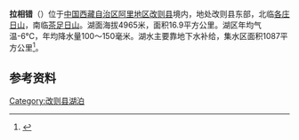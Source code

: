 {{ViewTibetanScript}}
{{Infobox_lake
 |湖泊名稱 =拉相错
 |湖泊照片 = 
 |湖泊照片標題 = 
 |測深圖 =
 |測深圖標題 =
 |湖泊所在地 = [[中国|中国]][[西藏|西藏]]
 |座標 = {{coord |33|58|N|86|03|E|display=inline,title|scale:500000_type:waterbody_region:CN}}
 |湖泊類別 = [[咸水湖|咸水湖]]
 |流入 =
 |流出 = 
 |集水區面積 =1087平方公里
 |集水區國家 =
 |湖泊長度 =6.8公里
 |湖泊闊度 =最大4公里<br />平均2.49公里
 |湖泊面積 =16.9平方公里
 |平均深度 = 
 |最深深度 = 
 |水體體積 = 
 |湖水停留時間 =
 |湖岸線長度 =
 |海拔高度 = 4965米
 |湖中島嶼 =
 |湖邊城鎮 =
}}
{{Location map
 |China Tibet Ngari
 |mark=<!--dot-->Blue pog.svg
 |lat_deg=33|lat_min=58|lat_sec =
 |lon_deg=86|lon_min=03|lon_sec =
 |caption=拉相错在[[西藏|西藏]]的位置。
 |position=right
 |width=350
 |float=right
}}
'''拉相错'''（{{bo|z=ལ་ཤང་མཚོ|w=la shang mtsho|t=Lashang Tso}}）位于[[中国|中国]][[西藏自治区|西藏自治区]][[阿里地区|阿里地区]][[改则县|改则县]]境内，地处改则县东部，北临[[各庄日山|各庄日山]]，南临[[茶足日山|茶足日山]]。湖面海拔4965米，面积16.9平方公里。湖区年均气温-6℃，年均降水量100～150毫米。湖水主要靠地下水补给，集水区面积1087平方公里<ref>{{cite book zh |author=王苏民 窦鸿身 |title=中国湖泊志 |format=M |edition=1 |location=北京 |publisher=科学出版社 |date=1998|pages=460|id= ISBN 7-03-006706-1}}</ref>。
==参考资料==
{{Reflist}}

[[Category:改则县湖泊|Category:改则县湖泊]]